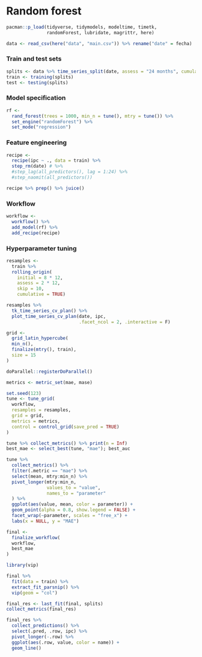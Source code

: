 # Random forest

```r
pacman::p_load(tidyverse, tidymodels, modeltime, timetk, 
               randomForest, lubridate, magrittr, here)
```

```r
data <- read_csv(here("data", "main.csv")) %>% rename("date" = fecha)
```

### Train and test sets

```r
splits <- data %>% time_series_split(date, assess = "24 months", cumulative = TRUE)
train <- training(splits)
test <- testing(splits)
```

### Model specification

```r
rf <- 
  rand_forest(trees = 1000, min_n = tune(), mtry = tune()) %>% 
  set_engine("randomForest") %>% 
  set_mode("regression")
```

### Feature engineering

```r
recipe <- 
  recipe(ipc ~ ., data = train) %>% 
  step_rm(date) # %>% 
  #step_lag(all_predictors(), lag = 1:24) %>% 
  #step_naomit(all_predictors())
```

```r
recipe %>% prep() %>% juice()
```

### Workflow

```r
workflow <- 
  workflow() %>% 
  add_model(rf) %>% 
  add_recipe(recipe)
```

### Hyperparameter tuning

```r
resamples <- 
  train %>% 
  rolling_origin(
    initial = 8 * 12,
    assess = 2 * 12,
    skip = 10,
    cumulative = TRUE)
```

```r
resamples %>%
  tk_time_series_cv_plan() %>%
  plot_time_series_cv_plan(date, ipc, 
                           .facet_ncol = 2, .interactive = F)
```

```r
grid <- 
  grid_latin_hypercube(
  min_n(),
  finalize(mtry(), train),
  size = 15
)
```

```r
doParallel::registerDoParallel()

metrics <- metric_set(mae, mase)

set.seed(123)
tune <- tune_grid(
  workflow,
  resamples = resamples,
  grid = grid,
  metrics = metrics,
  control = control_grid(save_pred = TRUE)
)
```

```r
tune %>% collect_metrics() %>% print(n = Inf)
best_mae <- select_best(tune, "mae"); best_auc
```

```r
tune %>%
  collect_metrics() %>%
  filter(.metric == "mae") %>%
  select(mean, mtry:min_n) %>%
  pivot_longer(mtry:min_n,
               values_to = "value",
               names_to = "parameter"
  ) %>%
  ggplot(aes(value, mean, color = parameter)) +
  geom_point(alpha = 0.8, show.legend = FALSE) +
  facet_wrap(~parameter, scales = "free_x") +
  labs(x = NULL, y = "MAE")
```

```r
final <- 
  finalize_workflow(
  workflow,
  best_mae
)
```

```r
library(vip)

final %>%
  fit(data = train) %>%
  extract_fit_parsnip() %>%
  vip(geom = "col")
```

```r
final_res <- last_fit(final, splits)
collect_metrics(final_res)
```

```r
final_res %>%
  collect_predictions() %>% 
  select(.pred, .row, ipc) %>% 
  pivot_longer(-.row) %>% 
  ggplot(aes(.row, value, color = name)) +
  geom_line()
```
